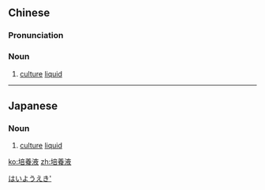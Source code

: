 {{also|培养液}}
==Chinese==
{{zh-forms|s=培养液|type=21}}

===Pronunciation===
{{zh-pron
|m=péiyǎng液
|c=pui4 joeng5 jik6
|cat=n
}}

===Noun===
{{zh-noun}}

# {{lb|zh|microbiology}} [[culture]] [[liquid]]

----

==Japanese==
{{ja-kanjitab|ばい|よう|えき|yomi=on}}

===Noun===
{{ja-noun|ばいようえき}}

# {{lb|ja|microbiology}} [[culture]] [[liquid]]

[[Category:ja:Microbiology|はいようえき']]

[[ko:培養液]]
[[zh:培養液]]